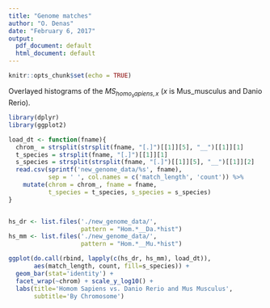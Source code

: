 ```yaml
---
title: "Genome matches"
author: "O. Denas"
date: "February 6, 2017"
output:
  pdf_document: default
  html_document: default
---
```


```r
knitr::opts_chunk$set(echo = TRUE)
```

Overlayed histograms of the $MS_{homo_sapiens,x}$ ($x$ is Mus_musculus and Danio Rerio).

```r
library(dplyr)
library(ggplot2)

load_dt <- function(fname){
  chrom_ = strsplit(strsplit(fname, "[.]")[[1]][5], "__")[[1]][1]
  t_species = strsplit(fname, "[.]")[[1]][1]
  s_species = strsplit(strsplit(fname, "[.]")[[1]][5], "__")[[1]][2]
  read.csv(sprintf('new_genome_data/%s', fname), 
           sep = ' ', col.names = c('match_length', 'count')) %>% 
    mutate(chrom = chrom_, fname = fname, 
           t_species = t_species, s_species = s_species)
}


hs_dr <- list.files('./new_genome_data/', 
                    pattern = "Hom.*__Da.*hist")
hs_mm <- list.files('./new_genome_data/', 
                    pattern = "Hom.*__Mu.*hist")

ggplot(do.call(rbind, lapply(c(hs_dr, hs_mm), load_dt)), 
       aes(match_length, count, fill=s_species)) + 
  geom_bar(stat='identity') + 
  facet_wrap(~chrom) + scale_y_log10() + 
  labs(title='Homom Sapiens vs. Danio Rerio and Mus Musculus', 
       subtitle='By Chromosome')

```

